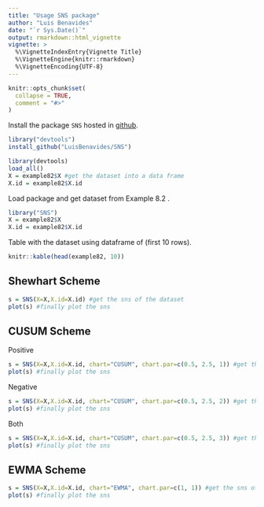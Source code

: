 ```yaml
---
title: "Usage SNS package"
author: "Luis Benavides"
date: "`r Sys.Date()`"
output: rmarkdown::html_vignette
vignette: >
  %\VignetteIndexEntry{Vignette Title}
  %\VignetteEngine{knitr::rmarkdown}
  %\VignetteEncoding{UTF-8}
---
```


```r
knitr::opts_chunk$set(
  collapse = TRUE,
  comment = "#>"
)
```

Install the package `SNS` hosted in [github](https://github.com/LuisBenavides/sns).
```r
library("devtools")
install_github("LuisBenavides/SNS")
```
```r
library(devtools)
load_all()
X = example82$X #get the dataset into a data frame
X.id = example82$X.id
```
Load package and get dataset from Example 8.2 \code{example82}.
```r
library("SNS")
X = example82$X
X.id = example82$X.id
```
Table with the dataset using dataframe of \code{R} (first 10 rows).
```r
knitr::kable(head(example82, 10))
```

## Shewhart Scheme
```r
s = SNS(X=X,X.id=X.id) #get the sns of the dataset
plot(s) #finally plot the sns
```

## CUSUM Scheme
Positive
```r
s = SNS(X=X,X.id=X.id, chart="CUSUM", chart.par=c(0.5, 2.5, 1)) #get the sns of the dataset
plot(s) #finally plot the sns
```
Negative
```r
s = SNS(X=X,X.id=X.id, chart="CUSUM", chart.par=c(0.5, 2.5, 2)) #get the sns of the dataset
plot(s) #finally plot the sns
```
Both
```r
s = SNS(X=X,X.id=X.id, chart="CUSUM", chart.par=c(0.5, 2.5, 3)) #get the sns of the dataset
plot(s) #finally plot the sns
```
## EWMA Scheme
```r
s = SNS(X=X,X.id=X.id, chart="EWMA", chart.par=c(1, 1)) #get the sns of the dataset
plot(s) #finally plot the sns
```


